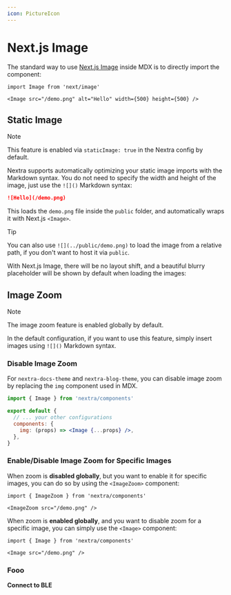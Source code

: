 ```yaml
---
icon: PictureIcon
---
```


# Next.js Image

The standard way to use
[Next.js Image](https://nextjs.org/docs/basic-features/image-optimization)
inside MDX is to directly import the component:

```mdx filename="MDX"
import Image from 'next/image'

<Image src="/demo.png" alt="Hello" width={500} height={500} />
```

## Static Image

> [!NOTE]
>
> This feature is enabled via `staticImage: true` in the Nextra config by
> default.

Nextra supports automatically optimizing your static image imports with the
Markdown syntax. You do not need to specify the width and height of the image,
just use the `![]()` Markdown syntax:

```md filename="Markdown"
![Hello](/demo.png)
```

This loads the `demo.png` file inside the `public` folder, and automatically
wraps it with Next.js `<Image>`.

> [!TIP]
>
> You can also use `![](../public/demo.png)` to load the image from a relative
> path, if you don't want to host it via `public`.

With Next.js Image, there will be no layout shift, and a beautiful blurry
placeholder will be shown by default when loading the images:

## Image Zoom

> [!NOTE]
>
> The image zoom feature is enabled globally by default.

In the default configuration, if you want to use this feature, simply insert
images using `![]()` Markdown syntax.

### Disable Image Zoom

For `nextra-docs-theme` and `nextra-blog-theme`, you can disable image zoom by
replacing the `img` component used in MDX.

```jsx filename="theme.config.jsx"
import { Image } from 'nextra/components'

export default {
  // ... your other configurations
  components: {
    img: (props) => <Image {...props} />,
  },
}
```

### Enable/Disable Image Zoom for Specific Images

When zoom is **disabled globally**, but you want to enable it for specific
images, you can do so by using the `<ImageZoom>` component:

```mdx
import { ImageZoom } from 'nextra/components'

<ImageZoom src="/demo.png" />
```

When zoom is **enabled globally**, and you want to disable zoom for a specific
image, you can simply use the `<Image>` component:

```mdx
import { Image } from 'nextra/components'

<Image src="/demo.png" />
```

### Fooo


<ConnectButton>**Connect to BLE**</ConnectButton>
